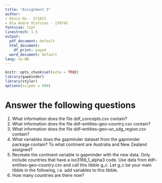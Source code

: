 ```yaml
---
title: "Assignment 3"
author:
- Kevin Ha - 571821
- Ola Andre Olofsson - 170745
fontsize: 12pt
linestrech: 1.5
output:
  pdf_document: default
  html_document:
    df_print: paged
  word_document: default
lang: no-NB
---
```


```r
knitr::opts_chunk$set(echo = TRUE)
library(gapminder)
library(styler)
options(scipen = 999)
```

# Answer the following questions
1. What information does the file ddf_concepts.csv contain?
2. What information does the file ddf--entities--geo--country.csv contain?
3. What information does the file ddf--entities--geo--un_sdg_region.csv contain?
4. What variables does the gapminder dataset from the gapminder package contain? To what continent are Australia and New Zealand assigned?
5. Recreate the continent variable in gapminder with the new data. Only include countries that have a iso3166_1_alpha3 code. Use data from ddf--entities--geo--country.csv and call this tibble g_c. Let g_c be your main tibble in the following, i.e. add variables to this tibble.
6. How many countries are there now?
